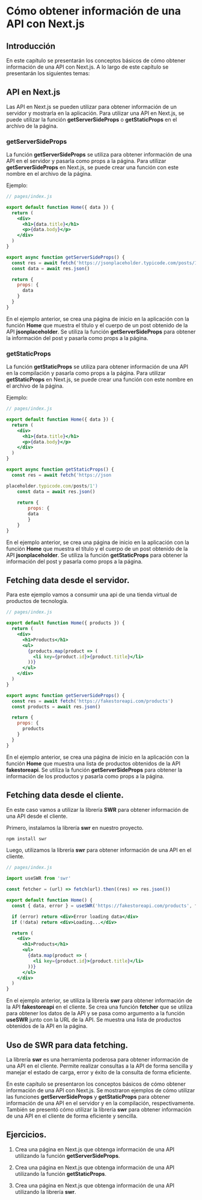 # Cómo obtener información de una API con Next.js

## Introducción

En este capítulo se presentarán los conceptos básicos de cómo obtener información de una API con Next.js. A lo largo de este capítulo se presentarán los siguientes temas:

## API en Next.js

Las API en Next.js se pueden utilizar para obtener información de un servidor y mostrarla en la aplicación. Para utilizar una API en Next.js, se puede utilizar la función **getServerSideProps** o **getStaticProps** en el archivo de la página.

### getServerSideProps

La función **getServerSideProps** se utiliza para obtener información de una API en el servidor y pasarla como props a la página. Para utilizar **getServerSideProps** en Next.js, se puede crear una función con este nombre en el archivo de la página.

Ejemplo:

```jsx
// pages/index.js

export default function Home({ data }) {
  return (
    <div>
      <h1>{data.title}</h1>
      <p>{data.body}</p>
    </div>
  )
}

export async function getServerSideProps() {
  const res = await fetch('https://jsonplaceholder.typicode.com/posts/1')
  const data = await res.json()

  return {
    props: {
      data
    }
  }
}
```

En el ejemplo anterior, se crea una página de inicio en la aplicación con la función **Home** que muestra el título y el cuerpo de un post obtenido de la API **jsonplaceholder**. Se utiliza la función **getServerSideProps** para obtener la información del post y pasarla como props a la página.

### getStaticProps

La función **getStaticProps** se utiliza para obtener información de una API en la compilación y pasarla como props a la página. Para utilizar **getStaticProps** en Next.js, se puede crear una función con este nombre en el archivo de la página.

Ejemplo:

```jsx
// pages/index.js

export default function Home({ data }) {
  return (
    <div>
      <h1>{data.title}</h1>
      <p>{data.body}</p>
    </div>
  )
}

export async function getStaticProps() {
  const res = await fetch('https://json

placeholder.typicode.com/posts/1')
    const data = await res.json()
    
    return {
        props: {
        data
        }
    }
}
```

En el ejemplo anterior, se crea una página de inicio en la aplicación con la función **Home** que muestra el título y el cuerpo de un post obtenido de la API **jsonplaceholder**. Se utiliza la función **getStaticProps** para obtener la información del post y pasarla como props a la página.

## Fetching data desde el servidor.

Para este ejemplo vamos a consumir una api de una tienda virtual de productos de tecnología.

```jsx
// pages/index.js

export default function Home({ products }) {
  return (
    <div>
      <h1>Products</h1>
      <ul>
        {products.map(product => (
          <li key={product.id}>{product.title}</li>
        ))}
      </ul>
    </div>
  )
}

export async function getServerSideProps() {
  const res = await fetch('https://fakestoreapi.com/products')
  const products = await res.json()

  return {
    props: {
      products
    }
  }
}
```

En el ejemplo anterior, se crea una página de inicio en la aplicación con la función **Home** que muestra una lista de productos obtenidos de la API **fakestoreapi**. Se utiliza la función **getServerSideProps** para obtener la información de los productos y pasarla como props a la página.

## Fetching data desde el cliente.

En este caso vamos a utilizar la librería **SWR** para obtener información de una API desde el cliente.

Primero, instalamos la librería **swr** en nuestro proyecto.

```bash
npm install swr
```

Luego, utilizamos la librería **swr** para obtener información de una API en el cliente.

```jsx
// pages/index.js

import useSWR from 'swr'

const fetcher = (url) => fetch(url).then((res) => res.json())

export default function Home() {
  const { data, error } = useSWR('https://fakestoreapi.com/products', fetcher)

  if (error) return <div>Error loading data</div>
  if (!data) return <div>Loading...</div>

  return (
    <div>
      <h1>Products</h1>
      <ul>
        {data.map(product => (
          <li key={product.id}>{product.title}</li>
        ))}
      </ul>
    </div>
  )
}
```

En el ejemplo anterior, se utiliza la librería **swr** para obtener información de la API **fakestoreapi** en el cliente. Se crea una función **fetcher** que se utiliza para obtener los datos de la API y se pasa como argumento a la función **useSWR** junto con la URL de la API. Se muestra una lista de productos obtenidos de la API en la página.

## Uso de SWR para data fetching.

La librería **swr** es una herramienta poderosa para obtener información de una API en el cliente. Permite realizar consultas a la API de forma sencilla y manejar el estado de carga, error y éxito de la consulta de forma eficiente.

En este capítulo se presentaron los conceptos básicos de cómo obtener información de una API con Next.js. Se mostraron ejemplos de cómo utilizar las funciones **getServerSideProps** y **getStaticProps** para obtener información de una API en el servidor y en la compilación, respectivamente. También se presentó cómo utilizar la librería **swr** para obtener información de una API en el cliente de forma eficiente y sencilla.

## Ejercicios.

1. Crea una página en Next.js que obtenga información de una API utilizando la función **getServerSideProps**.

2. Crea una página en Next.js que obtenga información de una API utilizando la función **getStaticProps**.

3. Crea una página en Next.js que obtenga información de una API utilizando la librería **swr**.


